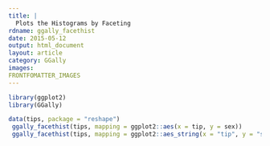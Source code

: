 ```yaml
---
title: |
  Plots the Histograms by Faceting
rdname: ggally_facethist
date: 2015-05-12
output: html_document
layout: article
category: GGally
images:
FRONTFOMATTER_IMAGES
---
```


```r
library(ggplot2)
library(GGally)
```

```r

data(tips, package = "reshape")
 ggally_facethist(tips, mapping = ggplot2::aes(x = tip, y = sex))
 ggally_facethist(tips, mapping = ggplot2::aes_string(x = "tip", y = "sex"), binwidth = 0.1)



```